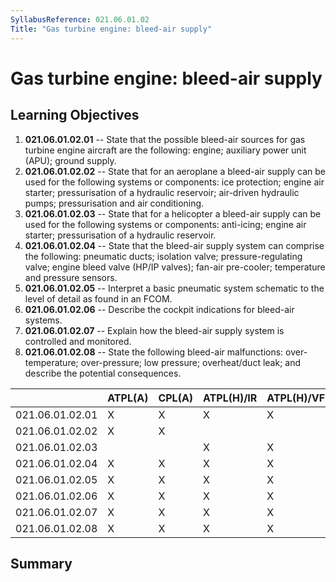 ```yaml
---
SyllabusReference: 021.06.01.02
Title: "Gas turbine engine: bleed-air supply"
---
```


# Gas turbine engine: bleed-air supply

## Learning Objectives

1.  **021.06.01.02.01** -- State that the possible bleed-air sources for gas
    turbine engine aircraft are the following: engine; auxiliary power unit
    (APU); ground supply.
2.  **021.06.01.02.02** -- State that for an aeroplane a bleed-air supply can be
    used for the following systems or components: ice protection; engine air
    starter; pressurisation of a hydraulic reservoir; air-driven hydraulic
    pumps; pressurisation and air conditioning.
3.  **021.06.01.02.03** -- State that for a helicopter a bleed-air supply can be
    used for the following systems or components: anti-icing; engine air
    starter; pressurisation of a hydraulic reservoir.
4.  **021.06.01.02.04** -- State that the bleed-air supply system can comprise
    the following: pneumatic ducts; isolation valve; pressure-regulating valve;
    engine bleed valve (HP/IP valves); fan-air pre-cooler; temperature and
    pressure sensors.
5.  **021.06.01.02.05** -- Interpret a basic pneumatic system schematic to the
    level of detail as found in an FCOM.
6.  **021.06.01.02.06** -- Describe the cockpit indications for bleed-air
    systems.
7.  **021.06.01.02.07** -- Explain how the bleed-air supply system is controlled
    and monitored.
8.  **021.06.01.02.08** -- State the following bleed-air malfunctions:
    over-temperature; over-pressure; low pressure; overheat/duct leak; and
    describe the potential consequences.

|                 | ATPL(A) | CPL(A) | ATPL(H)/IR | ATPL(H)/VFR | CPL(H) | IR  | CBIR(A) |
| --------------- | ------- | ------ | ---------- | ----------- | ------ | --- | ------- |
| 021.06.01.02.01 | X       | X      | X          | X           | X      |     |         |
| 021.06.01.02.02 | X       | X      |            |             |        |     |         |
| 021.06.01.02.03 |         |        | X          | X           | X      |     |         |
| 021.06.01.02.04 | X       | X      | X          | X           | X      |     |         |
| 021.06.01.02.05 | X       | X      | X          | X           | X      |     |         |
| 021.06.01.02.06 | X       | X      | X          | X           | X      |     |         |
| 021.06.01.02.07 | X       | X      | X          | X           | X      |     |         |
| 021.06.01.02.08 | X       | X      | X          | X           | X      |     |         |

## Summary
